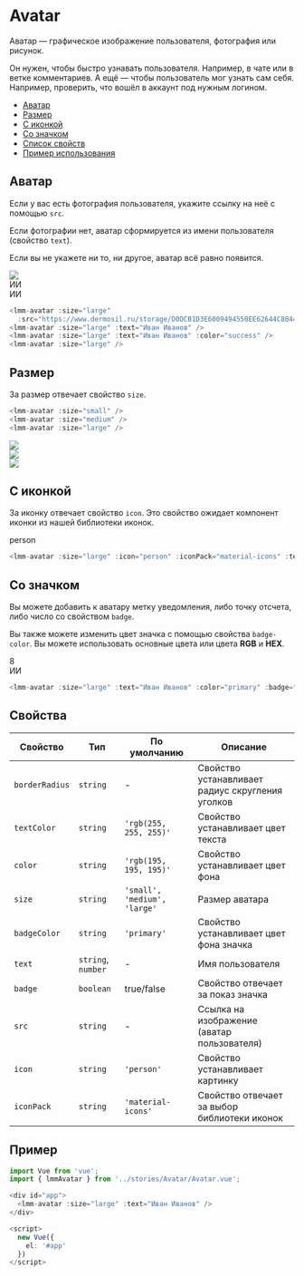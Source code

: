 
# Avatar

Аватар — графическое изображение пользователя, фотография или рисунок.

Он нужен, чтобы быстро узнавать пользователя. Например, в чате или в ветке комментариев.
А ещё — чтобы пользователь мог узнать сам себя. Например, проверить, что вошёл в
аккаунт под нужным логином.

- [Аватар](#аватар)
- [Размер](#размер)
- [C иконкой](#с-иконкой)
- [Cо значком](#со-значком)
- [Список свойств](#свойства)
- [Пример использования](#пример)

## Аватар

Если у вас есть фотография пользователя, укажите ссылку на неё с помощью
`src`.

Если фотографии нет, аватар сформируется из имени пользователя (свойство `text`).

Если вы не укажете ни то, ни другое, аватар всё равно появится.

<div style={{ display: 'flex' }}>
  <div class="con-img lmm-avatar--con-img">
    <img class="con-lmm-avatar large"
      src="https://www.dermosil.ru/storage/D0DCB1D3E6009494550EE62644C8044CA190B6192F38D7052A97530651105B81/aedbabfa258d417792d474acc12280fe/jpg/media/4df8db6b20f940a698a06ed4e292cdd3/Man.jpg" />
  </div>

  <div class="con-lmm-avatar large" style={{ backgroundColor: 'rgb(195, 195, 195)' }}>
    <span title="Иван Иванов" translate="translate" class="lmm-avatar--text notranslate"
      style={{ color: 'rgb(255, 255, 255)', transform: 'translate(-50%, -50%) scale(0.666667)' }}>
      ИИ
    </span>
  </div>

  <div class="con-lmm-avatar con-lmm-avatar-success large">
    <span title="Иван Иванов" translate="translate" class="lmm-avatar--text notranslate"
      style={{ color: 'rgb(255, 255, 255)', transform: 'translate(-50%, -50%) scale(0.666667)' }}>
      ИИ
    </span>
  </div>

  <div class="con-lmm-avatar large" style={{ backgroundColor: 'rgb(195, 195, 195)' }}>
    <span title="Иван Иванов" translate="translate" class="lmm-avatar--text notranslate"
      style={{ color: 'rgb(255, 255, 255)', transform: 'translate(-50%, -50%) scale(0.666667)' }}>
    </span>
  </div>
</div>

```ts
<lmm-avatar :size="large"
  :src="https://www.dermosil.ru/storage/D0DCB1D3E6009494550EE62644C8044CA190B6192F38D7052A97530651105B81/aedbabfa258d417792d474acc12280fe/jpg/media/4df8db6b20f940a698a06ed4e292cdd3/Man.jpg" />
<lmm-avatar :size="large" :text="Иван Иванов" />
<lmm-avatar :size="large" :text="Иван Иванов" :color="success" />
<lmm-avatar :size="large" />
```

## Размер

За размер отвечает свойство `size`.

```ts
<lmm-avatar :size="small" />
<lmm-avatar :size="medium" />
<lmm-avatar :size="large" />
```

<div style={{ display: 'flex' }}>
  <div class="con-img lmm-avatar--con-img">
    <img class="con-lmm-avatar small"
      src="https://www.dermosil.ru/storage/D0DCB1D3E6009494550EE62644C8044CA190B6192F38D7052A97530651105B81/aedbabfa258d417792d474acc12280fe/jpg/media/4df8db6b20f940a698a06ed4e292cdd3/Man.jpg" />
  </div>
  <div class="con-img lmm-avatar--con-img">
    <img class="con-lmm-avatar medium"
      src="https://www.dermosil.ru/storage/D0DCB1D3E6009494550EE62644C8044CA190B6192F38D7052A97530651105B81/aedbabfa258d417792d474acc12280fe/jpg/media/4df8db6b20f940a698a06ed4e292cdd3/Man.jpg" />
  </div>
  <div class="con-img lmm-avatar--con-img">
    <img class="con-lmm-avatar large"
      src="https://www.dermosil.ru/storage/D0DCB1D3E6009494550EE62644C8044CA190B6192F38D7052A97530651105B81/aedbabfa258d417792d474acc12280fe/jpg/media/4df8db6b20f940a698a06ed4e292cdd3/Man.jpg" />
  </div>
</div>

## C иконкой

За иконку отвечает свойство `icon`. Это свойство ожидает компонент иконки из нашей библиотеки иконок.

<div class="con-lmm-avatar large" style={{ backgroundColor: 'rgb(195, 195, 195)' }}>
  <span title="" translate="translate" class="lmm-avatar--text notranslate material-icons person"
    style={{ color: 'rgb(255, 255, 255)', transform: 'translate(-50%, -50%) scale(1)' }}>person
  </span>
</div>

```ts
<lmm-avatar :size="large" :icon="person" :iconPack="material-icons" :text="" />
```
## Со значком

Вы можете добавить к аватару метку уведомления, либо точку отсчета, либо число со свойством `badge`.

Вы также можете изменить цвет значка с помощью свойства `badge-color`. Вы можете использовать основные цвета или цвета **RGB** и **HEX**.

<div class="con-lmm-avatar con-lmm-avatar-primary large">
  <div class="dot-count lmm-avatar--count badgeNumber dot-count-dark">
    8
  </div>
  <span title="Иван Иванов" translate="translate" class="lmm-avatar--text notranslate"
    style={{ color: 'rgb(255, 255, 255)', transform: 'translate(-50%, -50%) scale(0.666667)' }}>
    ИИ
  </span>
</div>

```ts
<lmm-avatar :size="large" :text="Иван Иванов" :color="primary" :badge="8" :badge-color="dark" />
```


## Свойства

| Свойство | Тип | По умолчанию | Описание |
| ----------------- | ------------------------------ | ------------ |---------------------------------------------------------------- |
| `borderRadius` | `string` | - | Свойство устанавливает радиус скругления уголков |
| `textColor` | `string` | `'rgb(255, 255, 255)'` | Свойство устанавливает цвет текста |
| `color` | `string` | `'rgb(195, 195, 195)'` | Свойство устанавливает цвет фона |
| `size` | `string` | `'small', 'medium', 'large'` | Размер аватара |
| `badgeColor` | `string` | `'primary'` | Свойство устанавливает цвет фона значка |
| `text` | `string`, `number` | - | Имя пользователя |
| `badge` | `boolean` | true/false | Свойство отвечает за показ значка |
| `src` | `string` | - | Ссылка на изображение (аватар пользователя) |
| `icon` | `string` | `'person'` | Свойство устанавливает картинку |
| `iconPack` | `string` | `'material-icons'` | Свойство отвечает за выбор библиотеки иконок |

## Пример

```ts
import Vue from 'vue';
import { lmmAvatar } from '../stories/Avatar/Avatar.vue';

<div id="app">
  <lmm-avatar :size="large" :text="Иван Иванов" />
</div>

<script>
  new Vue({
    el: '#app'
  })
</script>
```